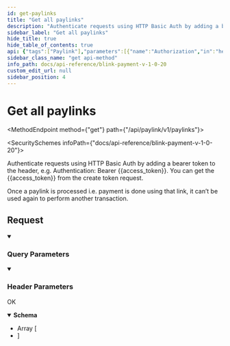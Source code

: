 ```yaml
---
id: get-paylinks
title: "Get all paylinks"
description: "Authenticate requests using HTTP Basic Auth by adding a bearer token to the header, e.g. Authentication: Bearer {{access_token}}. You can get the {{access_token}} from the create token request."
sidebar_label: "Get all paylinks"
hide_title: true
hide_table_of_contents: true
api: {"tags":["Paylink"],"parameters":[{"name":"Authorization","in":"header","schema":{"type":"string"},"example":"Bearer {{access_token}}","description":"Bearer eyJ0eXAiOiJKV1QiLCJhbG..."},{"name":"status","in":"query","schema":{"type":"string"},"example":"unpaid","description":"Paylink status"},{"name":"amount","in":"query","schema":{"type":"integer"},"example":1,"description":"Transaction amount."},{"schema":{"type":"string"},"in":"header","name":"Content-Type","description":"application/json"},{"schema":{"type":"string"},"in":"query","name":"customer_name","description":"Customer name."},{"schema":{"type":"string"},"in":"query","name":"amount_gt","description":"Amount should be greater than specified value"},{"schema":{"type":"string"},"in":"query","name":"amount_lt","description":"Amount should be less than specified value"}],"responses":{"200":{"description":"OK","headers":{},"content":{"application/json":{"schema":{"type":"array","items":{"type":"object","properties":{"id":{"type":"integer"},"paylink_url":{"type":"string"},"status":{"type":"string"},"created_by":{"type":"string"},"amount":{"type":"integer"},"currency":{"type":"string"},"transaction_type":{"type":"string"},"customer_name":{"type":"string"},"customer_email":{"type":"string"},"phone_number":{"type":"string"},"payment_method":{"type":"array","items":{"type":"string"}},"is_decide_amount":{"type":"boolean"},"notes":{"type":"string"}}}},"examples":{"Example 1":{"value":[{"id":123,"paylink_url":"https://dev.blinkpayment.co.uk/codatdev/l/asdhgl8","status":"Unpaid","created_by":"Test developer","amount":1,"currency":"GBP","transaction_type":"SALE","customer_name":"Demo Customer","customer_email":"demo123@gmail.com","phone_number":"2374993932","payment_method":["credt-card","open-banking"],"is_decide_amount":true,"notes":"test"},{"id":124,"paylink_url":"https://dev.blinkpayment.co.uk/codatdev/l/asdhgl8","status":"Unpaid","created_by":"Test developer","amount":1,"currency":"GBP","transaction_type":"SALE","customer_name":"Demo Customer","customer_email":"demo123@gmail.com","phone_number":"2374993932","payment_method":["open-banking"],"is_decide_amount":true,"notes":"test2"}]}}}}}},"operationId":"get-paylinks","description":"Authenticate requests using HTTP Basic Auth by adding a bearer token to the header, e.g. Authentication: Bearer {{access_token}}. You can get the {{access_token}} from the create token request.\n\nOnce a paylink is processed i.e. payment is done using that link, it can’t be used again to perform another transaction.","method":"get","path":"/api/paylink/v1/paylinks","servers":[{"url":"https://secure.blinkpayment.co.uk"},{"url":"https://gateway2.blinkpayment.co.uk"}],"info":{"title":"Blink Payment v1.0.20","description":"Blink Payment API Docs","version":"1.0.0","contact":{"name":"Blink Payment","email":"developers@blinkpayment.co.uk","url":"blinkpayment.co.uk"},"license":{"name":"MIT License","url":"https://opensource.org/licenses/MIT"}},"postman":{"name":"Get all paylinks","description":{"content":"Authenticate requests using HTTP Basic Auth by adding a bearer token to the header, e.g. Authentication: Bearer {{access_token}}. You can get the {{access_token}} from the create token request.\n\nOnce a paylink is processed i.e. payment is done using that link, it can’t be used again to perform another transaction.","type":"text/plain"},"url":{"path":["api","paylink","v1","paylinks"],"host":["{{baseUrl}}"],"query":[{"disabled":false,"description":{"content":"Paylink status","type":"text/plain"},"key":"status","value":""},{"disabled":false,"description":{"content":"Transaction amount.","type":"text/plain"},"key":"amount","value":""},{"disabled":false,"description":{"content":"Customer name.","type":"text/plain"},"key":"customer_name","value":""},{"disabled":false,"description":{"content":"Amount should be greater than specified value","type":"text/plain"},"key":"amount_gt","value":""},{"disabled":false,"description":{"content":"Amount should be less than specified value","type":"text/plain"},"key":"amount_lt","value":""}],"variable":[]},"header":[{"key":"Accept","value":"application/json"}],"method":"GET"}}
sidebar_class_name: "get api-method"
info_path: docs/api-reference/blink-payment-v-1-0-20
custom_edit_url: null
sidebar_position: 4
---
```



<h1 className={"openapi__heading"}>Get all paylinks</h1>

<MethodEndpoint method={"get"} path={"/api/paylink/v1/paylinks"}></MethodEndpoint>

<SecuritySchemes infoPath={"docs/api-reference/blink-payment-v-1-0-20"}></SecuritySchemes>

Authenticate requests using HTTP Basic Auth by adding a bearer token to the header, e.g. Authentication: Bearer {{access_token}}. You can get the {{access_token}} from the create token request.

Once a paylink is processed i.e. payment is done using that link, it can’t be used again to perform another transaction.

## Request

<details style={{"marginBottom":"1rem"}} className={"openapi-markdown__details"} data-collapsed={false} open={true}><summary style={{}}><h3 className={"openapi-markdown__details-summary-header-params"}>Query Parameters</h3></summary><div><ul><ParamsItem className={"paramsItem"} param={{"name":"status","in":"query","schema":{"type":"string"},"example":"unpaid","description":"Paylink status"}}></ParamsItem><ParamsItem className={"paramsItem"} param={{"name":"amount","in":"query","schema":{"type":"integer"},"example":1,"description":"Transaction amount."}}></ParamsItem><ParamsItem className={"paramsItem"} param={{"schema":{"type":"string"},"in":"query","name":"customer_name","description":"Customer name."}}></ParamsItem><ParamsItem className={"paramsItem"} param={{"schema":{"type":"string"},"in":"query","name":"amount_gt","description":"Amount should be greater than specified value"}}></ParamsItem><ParamsItem className={"paramsItem"} param={{"schema":{"type":"string"},"in":"query","name":"amount_lt","description":"Amount should be less than specified value"}}></ParamsItem></ul></div></details><details style={{"marginBottom":"1rem"}} className={"openapi-markdown__details"} data-collapsed={false} open={true}><summary style={{}}><h3 className={"openapi-markdown__details-summary-header-params"}>Header Parameters</h3></summary><div><ul><ParamsItem className={"paramsItem"} param={{"name":"Authorization","in":"header","schema":{"type":"string"},"example":"Bearer {{access_token}}","description":"Bearer eyJ0eXAiOiJKV1QiLCJhbG..."}}></ParamsItem><ParamsItem className={"paramsItem"} param={{"schema":{"type":"string"},"in":"header","name":"Content-Type","description":"application/json"}}></ParamsItem></ul></div></details><div><div><ApiTabs><TabItem label={"200"} value={"200"}><div>

OK

</div><div><MimeTabs className={"openapi-tabs__mime"} schemaType={"response"}><TabItem label={"application/json"} value={"application/json"}><SchemaTabs className={"openapi-tabs__schema"}><TabItem label={"Schema"} value={"Schema"}><details style={{}} className={"openapi-markdown__details response"} data-collapsed={false} open={true}><summary style={{}} className={"openapi-markdown__details-summary-response"}><strong>Schema</strong></summary><div style={{"textAlign":"left","marginLeft":"1rem"}}></div><ul style={{"marginLeft":"1rem"}}><li><div style={{"fontSize":"var(--ifm-code-font-size)","opacity":"0.6","marginLeft":"-.5rem","paddingBottom":".5rem"}}>Array [</div></li><SchemaItem collapsible={false} name={"id"} required={false} schemaName={"integer"} qualifierMessage={undefined} schema={{"type":"integer"}}></SchemaItem><SchemaItem collapsible={false} name={"paylink_url"} required={false} schemaName={"string"} qualifierMessage={undefined} schema={{"type":"string"}}></SchemaItem><SchemaItem collapsible={false} name={"status"} required={false} schemaName={"string"} qualifierMessage={undefined} schema={{"type":"string"}}></SchemaItem><SchemaItem collapsible={false} name={"created_by"} required={false} schemaName={"string"} qualifierMessage={undefined} schema={{"type":"string"}}></SchemaItem><SchemaItem collapsible={false} name={"amount"} required={false} schemaName={"integer"} qualifierMessage={undefined} schema={{"type":"integer"}}></SchemaItem><SchemaItem collapsible={false} name={"currency"} required={false} schemaName={"string"} qualifierMessage={undefined} schema={{"type":"string"}}></SchemaItem><SchemaItem collapsible={false} name={"transaction_type"} required={false} schemaName={"string"} qualifierMessage={undefined} schema={{"type":"string"}}></SchemaItem><SchemaItem collapsible={false} name={"customer_name"} required={false} schemaName={"string"} qualifierMessage={undefined} schema={{"type":"string"}}></SchemaItem><SchemaItem collapsible={false} name={"customer_email"} required={false} schemaName={"string"} qualifierMessage={undefined} schema={{"type":"string"}}></SchemaItem><SchemaItem collapsible={false} name={"phone_number"} required={false} schemaName={"string"} qualifierMessage={undefined} schema={{"type":"string"}}></SchemaItem><SchemaItem collapsible={false} name={"payment_method"} required={false} schemaName={"string[]"} qualifierMessage={undefined} schema={{"type":"array","items":{"type":"string"}}}></SchemaItem><SchemaItem collapsible={false} name={"is_decide_amount"} required={false} schemaName={"boolean"} qualifierMessage={undefined} schema={{"type":"boolean"}}></SchemaItem><SchemaItem collapsible={false} name={"notes"} required={false} schemaName={"string"} qualifierMessage={undefined} schema={{"type":"string"}}></SchemaItem><li><div style={{"fontSize":"var(--ifm-code-font-size)","opacity":"0.6","marginLeft":"-.5rem"}}>]</div></li></ul></details></TabItem><TabItem label={"Example (from schema)"} value={"Example (from schema)"}><ResponseSamples responseExample={"[\n  {\n    \"id\": 0,\n    \"paylink_url\": \"string\",\n    \"status\": \"string\",\n    \"created_by\": \"string\",\n    \"amount\": 0,\n    \"currency\": \"string\",\n    \"transaction_type\": \"string\",\n    \"customer_name\": \"string\",\n    \"customer_email\": \"string\",\n    \"phone_number\": \"string\",\n    \"payment_method\": [\n      \"string\"\n    ],\n    \"is_decide_amount\": true,\n    \"notes\": \"string\"\n  }\n]"} language={"json"}></ResponseSamples></TabItem><TabItem label={"Example 1"} value={"Example 1"}><ResponseSamples responseExample={"[\n  {\n    \"id\": 123,\n    \"paylink_url\": \"https://dev.blinkpayment.co.uk/codatdev/l/asdhgl8\",\n    \"status\": \"Unpaid\",\n    \"created_by\": \"Test developer\",\n    \"amount\": 1,\n    \"currency\": \"GBP\",\n    \"transaction_type\": \"SALE\",\n    \"customer_name\": \"Demo Customer\",\n    \"customer_email\": \"demo123@gmail.com\",\n    \"phone_number\": \"2374993932\",\n    \"payment_method\": [\n      \"credt-card\",\n      \"open-banking\"\n    ],\n    \"is_decide_amount\": true,\n    \"notes\": \"test\"\n  },\n  {\n    \"id\": 124,\n    \"paylink_url\": \"https://dev.blinkpayment.co.uk/codatdev/l/asdhgl8\",\n    \"status\": \"Unpaid\",\n    \"created_by\": \"Test developer\",\n    \"amount\": 1,\n    \"currency\": \"GBP\",\n    \"transaction_type\": \"SALE\",\n    \"customer_name\": \"Demo Customer\",\n    \"customer_email\": \"demo123@gmail.com\",\n    \"phone_number\": \"2374993932\",\n    \"payment_method\": [\n      \"open-banking\"\n    ],\n    \"is_decide_amount\": true,\n    \"notes\": \"test2\"\n  }\n]"} language={"json"}></ResponseSamples></TabItem></SchemaTabs></TabItem></MimeTabs></div></TabItem></ApiTabs></div></div>
      